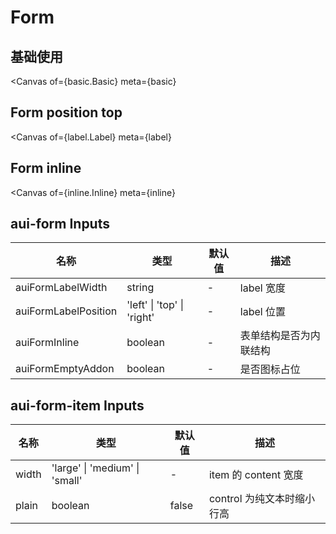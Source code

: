 

<Meta title="Example/Form" />

# Form

## 基础使用

<Canvas
  of={basic.Basic}
  meta={basic}
></Canvas>

## Form position top

<Canvas
  of={label.Label}
  meta={label}
></Canvas>

## Form inline

<Canvas
  of={inline.Inline}
  meta={inline}
></Canvas>

## aui-form Inputs

| 名称                 | 类型                       | 默认值 | 描述                   |
| -------------------- | -------------------------- | ------ | ---------------------- |
| auiFormLabelWidth    | string                     | -      | label 宽度             |
| auiFormLabelPosition | 'left' \| 'top' \| 'right' | -      | label 位置             |
| auiFormInline        | boolean                    | -      | 表单结构是否为内联结构 |
| auiFormEmptyAddon    | boolean                    | -      | 是否图标占位           |

## aui-form-item Inputs

| 名称  | 类型                           | 默认值 | 描述                       |
| ----- | ------------------------------ | ------ | -------------------------- |
| width | 'large' \| 'medium' \| 'small' | -      | item 的 content 宽度       |
| plain | boolean                        | false  | control 为纯文本时缩小行高 |
